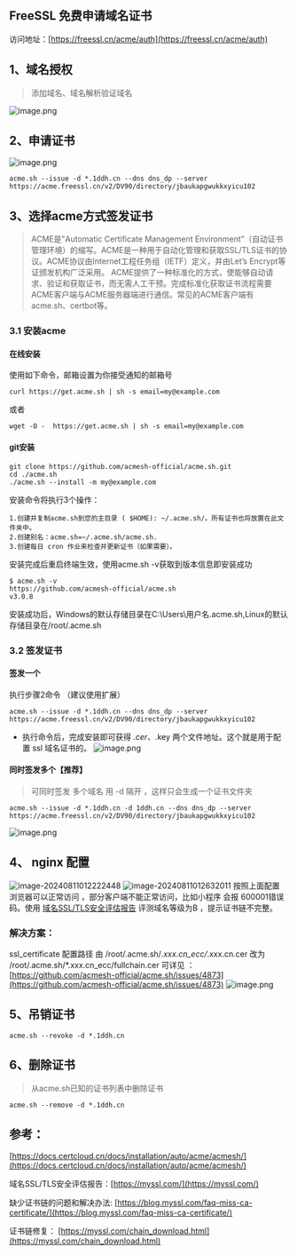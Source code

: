 
## FreeSSL 免费申请域名证书

访问地址：[https://freessl.cn/acme/auth](https://freessl.cn/acme/auth)
## 1、域名授权
> 添加域名、域名解析验证域名

![image.png](https://cdn.dml.us.kg/docs/2024/png/1720594016934-1ed95fa8-9af9-4217-891b-377a9bb2b175.png)
## 2、申请证书
![image.png](https://cdn.dml.us.kg/docs/2024/png/1720504302841-9462e4e4-e00d-4795-886d-60b6650f79ae.png)

```shell
acme.sh --issue -d *.1ddh.cn --dns dns_dp --server https://acme.freessl.cn/v2/DV90/directory/jbaukapgwukkxyicu102
```
## 3、选择acme方式签发证书
> ACME是"Automatic Certificate Management Environment”（自动证书管理环境）的缩写。ACME是一种用于自动化管理和获取SSL/TLS证书的协议。ACME协议由Internet工程任务组（IETF）定义，并由Let’s Encrypt等证颁发机构广泛采用。
> ACME提供了一种标准化的方式，使能够自动请求、验证和获取证书，而无需人工干预。完成标准化获取证书流程需要ACME客户端与ACME服务器端进行通信。常见的ACME客户端有acme.sh、certbot等。


### 3.1 安装**acme**
#### 在线安装
使用如下命令，邮箱设置为你接受通知的邮箱号
```shell
curl https://get.acme.sh | sh -s email=my@example.com
```
或者
```shell
wget -O -  https://get.acme.sh | sh -s email=my@example.com
```
#### git安装
```
git clone https://github.com/acmesh-official/acme.sh.git
cd ./acme.sh
./acme.sh --install -m my@example.com
```
安装命令将执行3个操作：
```TEXT
1.创建并复制acme.sh到您的主目录 ( $HOME): ~/.acme.sh/。所有证书也将放置在此文件夹中。
2.创建别名：acme.sh=~/.acme.sh/acme.sh.
3.创建每日 cron 作业来检查并更新证书（如果需要）。
```
安装完成后重启终端生效，使用acme.sh -v获取到版本信息即安装成功
```shell
$ acme.sh -v
https://github.com/acmesh-official/acme.sh
v3.0.8
```
安装成功后，Windows的默认存储目录在C:\Users\用户名\.acme.sh,Linux的默认存储目录在/root/.acme.sh

### 3.2 签发证书
#### 签发一个
执行步骤2命令 （建议使用扩展）
```shell
acme.sh --issue -d *.1ddh.cn --dns dns_dp --server https://acme.freessl.cn/v2/DV90/directory/jbaukapgwukkxyicu102
```

- 执行命令后，完成安装即可获得 *.cer、*.key 两个文件地址。这个就是用于配置 ssl 域名证书的。
![image.png](https://cdn.dml.us.kg/docs/2024/png/1720517567865-6798e124-6739-409b-93f9-54492a087dd0.png)
#### 同时签发多个【推荐】
> 可同时签发 多个域名 用 -d 隔开 ，这样只会生成一个证书文件夹

```shell
acme.sh --issue -d *.1ddh.cn -d 1ddh.cn --dns dns_dp --server https://acme.freessl.cn/v2/DV90/directory/jbaukapgwukkxyicu102
```
![image.png](https://cdn.dml.us.kg/docs/2024/png/1722481274813-32f23337-4a3c-4881-8813-5bbc3bdcbc71.png)
## 4、 nginx 配置
![image-20240811012222448](https://cdn.dml.us.kg/docs/2024/png/image-20240811012222448.png)
![image-20240811012632011](https://cdn.dml.us.kg/docs/2024/png/image-20240811012632011.png)
按照上面配置 浏览器可以正常访问 ，部分客户端不能正常访问，比如小程序 会报 600001错误码。使用 [域名SSL/TLS安全评估报告](https://myssl.com/) 评测域名等级为B ，提示证书链不完整。

### 解决方案：
ssl_certificate 配置路径  由  /root/.acme.sh/*.xxx.cn_ecc/*.xxx.cn.cer 改为  /root/.acme.sh/*.xxx.cn_ecc/fullchain.cer
可详见 ：[https://github.com/acmesh-official/acme.sh/issues/4873](https://github.com/acmesh-official/acme.sh/issues/4873)
![image.png](https://cdn.dml.us.kg/docs/2024/png/1720594551363-faf1ac19-d264-426f-9f2b-0581b80bb4c8.png)

## 5、吊销证书
```shell
acme.sh --revoke -d *.1ddh.cn
```
## 6、删除证书
> 从acme.sh已知的证书列表中删除证书

```shell
acme.sh --remove -d *.1ddh.cn
```

## 参考：
[https://docs.certcloud.cn/docs/installation/auto/acme/acmesh/](https://docs.certcloud.cn/docs/installation/auto/acme/acmesh/)

域名SSL/TLS安全评估报告：[https://myssl.com/](https://myssl.com/)

缺少证书链的问题和解决办法: [https://blog.myssl.com/faq-miss-ca-certificate/](https://blog.myssl.com/faq-miss-ca-certificate/)

证书链修复： [https://myssl.com/chain_download.html](https://myssl.com/chain_download.html)
